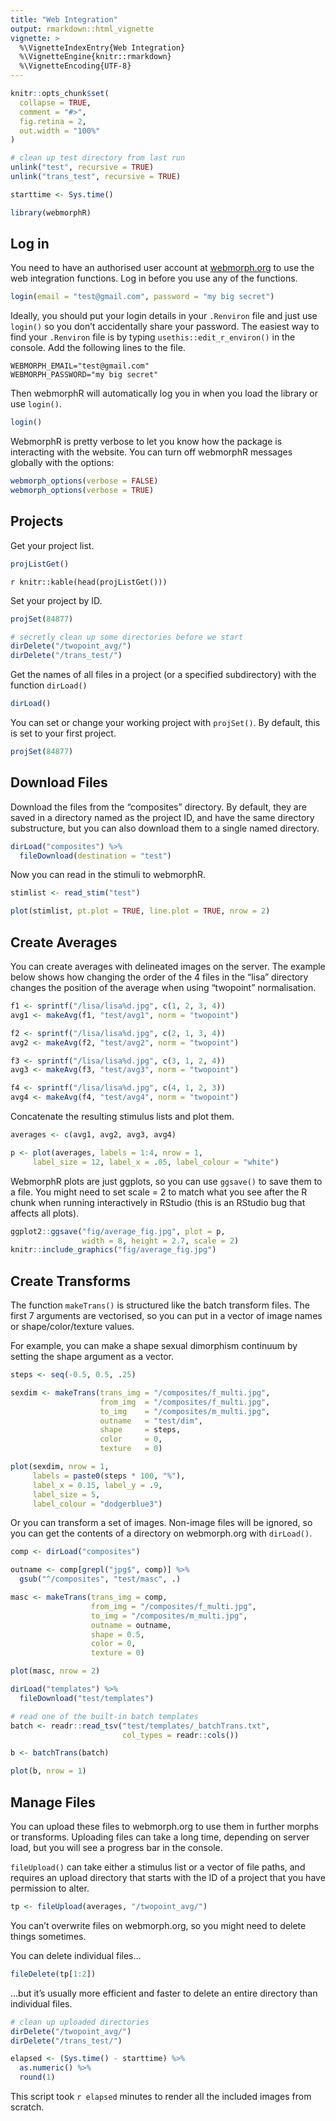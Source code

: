 ```yaml
---
title: "Web Integration"
output: rmarkdown::html_vignette
vignette: >
  %\VignetteIndexEntry{Web Integration}
  %\VignetteEngine{knitr::rmarkdown}
  %\VignetteEncoding{UTF-8}
---
```


```r
knitr::opts_chunk$set(
  collapse = TRUE,
  comment = "#>",
  fig.retina = 2,
  out.width = "100%"
)

# clean up test directory from last run
unlink("test", recursive = TRUE)
unlink("trans_test", recursive = TRUE)

starttime <- Sys.time()
```

```r
library(webmorphR)
```

## Log in 

You need to have an authorised user account at [webmorph.org](https://webmorph.org){target="_blank} to use the web integration functions. Log in before you use any of the functions.

```r
login(email = "test@gmail.com", password = "my big secret")
```

Ideally, you should put your login details in your `.Renviron` file and just use `login()` so you don't accidentally share your password. The easiest way to find your `.Renviron` file is by typing `usethis::edit_r_environ()` in the console. Add the following lines to the file.

```
WEBMORPH_EMAIL="test@gmail.com"
WEBMORPH_PASSWORD="my big secret"
```

Then webmorphR will automatically log you in when you load the library or use `login()`.

```r
login()
```

WebmorphR is pretty verbose to let you know how the package is interacting with the website. You can turn off webmorphR messages globally with the options:

```r
webmorph_options(verbose = FALSE)
webmorph_options(verbose = TRUE)
```


## Projects

Get your project list.

```r
projListGet()
```

`r knitr::kable(head(projListGet()))`

Set your project by ID.

```r
projSet(84877)
```
```r
# secretly clean up some directories before we start
dirDelete("/twopoint_avg/")
dirDelete("/trans_test/")
```

Get the names of all files in a project (or a specified subdirectory) with the function `dirLoad()`

```r
dirLoad()
```

You can set or change your working project with `projSet()`. By default, this is set to your first project.

```r
projSet(84877)
```


## Download Files

Download the files from the "composites" directory. By default, they are saved in a directory named as the project ID, and have the same directory substructure, but you can also download them to a single named directory.

```r
dirLoad("composites") %>%
  fileDownload(destination = "test")
```

Now you can read in the stimuli to webmorphR.

```r
stimlist <- read_stim("test")

plot(stimlist, pt.plot = TRUE, line.plot = TRUE, nrow = 2)
```


## Create Averages

You can create averages with delineated images on the server. The example below shows how changing the order of the 4 files in the "lisa" directory changes the position of the average when using "twopoint" normalisation.

```r
f1 <- sprintf("/lisa/lisa%d.jpg", c(1, 2, 3, 4))
avg1 <- makeAvg(f1, "test/avg1", norm = "twopoint")

f2 <- sprintf("/lisa/lisa%d.jpg", c(2, 1, 3, 4))
avg2 <- makeAvg(f2, "test/avg2", norm = "twopoint")

f3 <- sprintf("/lisa/lisa%d.jpg", c(3, 1, 2, 4))
avg3 <- makeAvg(f3, "test/avg3", norm = "twopoint")

f4 <- sprintf("/lisa/lisa%d.jpg", c(4, 1, 2, 3))
avg4 <- makeAvg(f4, "test/avg4", norm = "twopoint")
```

Concatenate the resulting stimulus lists and plot them.

```r
averages <- c(avg1, avg2, avg3, avg4)

p <- plot(averages, labels = 1:4, nrow = 1, 
     label_size = 12, label_x = .05, label_colour = "white")
```


WebmorphR plots are just ggplots, so you can use `ggsave()` to save them to a file. You might need to set scale = 2 to match what you see after the R chunk when running interactively in RStudio (this is an RStudio bug that affects all plots).

```r
ggplot2::ggsave("fig/average_fig.jpg", plot = p, 
                width = 8, height = 2.7, scale = 2)
knitr::include_graphics("fig/average_fig.jpg")
```

## Create Transforms

The function `makeTrans()` is structured like the batch transform files. The first 7 arguments are vectorised, so you can put in a vector of image names or shape/color/texture values.

For example, you can make a shape sexual dimorphism continuum by setting the shape argument as a vector.

```r
steps <- seq(-0.5, 0.5, .25)

sexdim <- makeTrans(trans_img = "/composites/f_multi.jpg",
                    from_img  = "/composites/f_multi.jpg",
                    to_img    = "/composites/m_multi.jpg", 
                    outname   = "test/dim",
                    shape     = steps, 
                    color     = 0, 
                    texture   = 0)
```


```r
plot(sexdim, nrow = 1,
     labels = paste0(steps * 100, "%"),
     label_x = 0.15, label_y = .9,
     label_size = 5,
     label_colour = "dodgerblue3")
```

Or you can transform a set of images. Non-image files will be ignored, so you can get the contents of a directory on webmorph.org with `dirLoad()`.

```r
comp <- dirLoad("composites")

outname <- comp[grepl("jpg$", comp)] %>%
  gsub("^/composites", "test/masc", .)

masc <- makeTrans(trans_img = comp,
                  from_img = "/composites/f_multi.jpg",
                  to_img = "/composites/m_multi.jpg", 
                  outname = outname,
                  shape = 0.5, 
                  color = 0, 
                  texture = 0)
```

```r
plot(masc, nrow = 2)
```


```r
dirLoad("templates") %>%
  fileDownload("test/templates")

# read one of the built-in batch templates
batch <- readr::read_tsv("test/templates/_batchTrans.txt", 
                         col_types = readr::cols())

b <- batchTrans(batch)
```

```r
plot(b, nrow = 1)
```

## Manage Files

You can upload these files to webmorph.org to use them in further morphs or transforms. Uploading files can take a long time, depending on server load, but you will see a progress bar in the console.

`fileUpload()` can take either a stimulus list or a vector of file paths, and requires an upload directory that starts with the ID of a project that you have permission to alter.

```r
tp <- fileUpload(averages, "/twopoint_avg/")
```

You can't overwrite files on webmorph.org, so you might need to delete things sometimes.

You can delete individual files...

```r
fileDelete(tp[1:2])
```

...but it's usually more efficient and faster to delete an entire directory than individual files.

```r
# clean up uploaded directories
dirDelete("/twopoint_avg/")
dirDelete("/trans_test/")
```


```r
elapsed <- (Sys.time() - starttime) %>%
  as.numeric() %>%
  round(1)
```

This script took `r elapsed` minutes to render all the included images from scratch.
